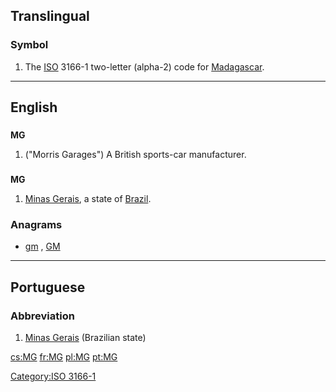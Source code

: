 {{also|mg|Mg|.mg}}
==Translingual==
===Symbol===
{{head|mul|symbol}}
# The [[ISO]] 3166-1 two-letter (alpha-2) code for [[Madagascar]].

[[Category:ISO 3166-1]]
----

==English==

==={{initialism}}===
{{wikipedia|MG (car)}}
'''MG'''

# ("Morris Garages") A British sports-car manufacturer.

==={{abbreviation}}===
'''MG'''

# [[Minas Gerais]], a state of [[Brazil]].

===Anagrams===
* [[gm#English|gm]] , [[GM#English|GM]]
----

==Portuguese==

===Abbreviation===
{{head|pt|abbreviation}}

# [[Minas Gerais]] (Brazilian state)

[[cs:MG]]
[[fr:MG]]
[[pl:MG]]
[[pt:MG]]